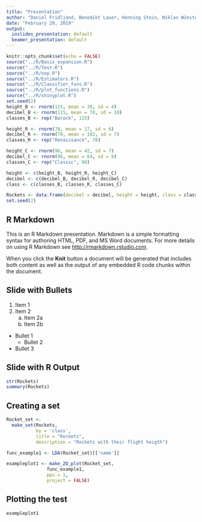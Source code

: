 ```yaml
---
title: "Presentation"
author: "Daniel Fridljand, Benedikt Lauer, Henning Stein, Niklas Wünstel"
date: "February 20, 2019"
output:
  ioslides_presentation: default
  beamer_presentation: default
---
```


```r
knitr::opts_chunk$set(echo = FALSE)
source("../R/Basis_expansion.R")
source("../R/Test.R")
source("../R/oop.R")
source("../R/Estimators.R")
source("../R/Classifier_funs.R")
source("../R/plot_functions.R")
source("../R/shinyplot.R")
set.seed(2)
height_B <- rnorm(115, mean = 30, sd = 4)
decibel_B <- rnorm(115, mean = 70, sd = 10)
classes_B <- rep("Barock", 115)

height_R <- rnorm(78, mean = 17, sd = 6)
decibel_R <- rnorm(78, mean = 102, sd = 7)
classes_R <- rep("Renaissance", 78)

height_C <- rnorm(96, mean = 42, sd = 7)
decibel_C <- rnorm(96, mean = 64, sd = 8)
classes_C <- rep("Classic", 96)

height <- c(height_B, height_R, height_C)
decibel <- c(decibel_B, decibel_R, decibel_C)
class <- c(classes_B, classes_R, classes_C)

Rockets <- data.frame(decibel = decibel, height = height, class = class)
set.seed(2)
```

## R Markdown

This is an R Markdown presentation. Markdown is a simple formatting syntax for authoring HTML, PDF, and MS Word documents. For more details on using R Markdown see <http://rmarkdown.rstudio.com>.

When you click the **Knit** button a document will be generated that includes both content as well as the output of any embedded R code chunks within the document.

## Slide with Bullets
1. Item 1
2. Item 2
    a. Item 2a
    b. Item 2b

- Bullet 1
    - Bullet 2
- Bullet 3

## Slide with R Output

```r
str(Rockets)
summary(Rockets)
```

## Creating a set

```r
Rocket_set <- 
  make_set(Rockets, 
           by = 'class', 
           title = "Rockets", 
           description = "Rockets with their flight heigth")
```

```r
func_example1 <- LDA(Rocket_set)[['name']]
```

```r
exampleplot1 <- make_2D_plot(Rocket_set,
               func_example1,
               ppu = 1,
               project = FALSE)
```

## Plotting the test
```r
exampleplot1
```